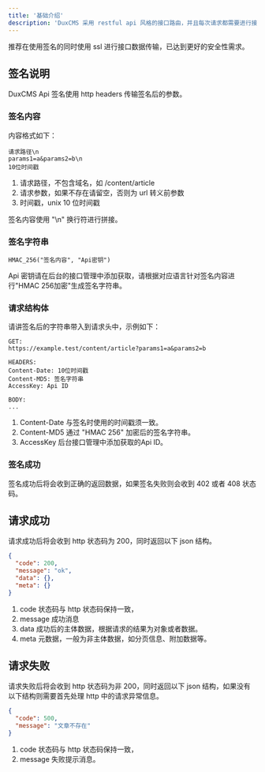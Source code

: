 ```yaml
---
title: '基础介绍'
description: 'DuxCMS 采用 restful api 风格的接口路由，并且每次请求都需要进行接口签名认证，以提高安全性，使用 api 可以将前端应用轻松接入到本系统中。'
---
```


<Note>
  推荐在使用签名的同时使用 ssl 进行接口数据传输，已达到更好的安全性需求。
</Note>

## 签名说明

DuxCMS Api 签名使用 http headers 传输签名后的参数。


### 签名内容

内容格式如下：

```
请求路径\n
params1=a&params2=b\n
10位时间戳
```

1. 请求路径，不包含域名，如 /content/article
2. 请求参数，如果不存在请留空，否则为 url 转义前参数
3. 时间戳，unix 10 位时间戳

签名内容使用 "\n" 换行符进行拼接。

### 签名字符串


```
HMAC_256("签名内容", "Api密钥")
```

Api 密钥请在后台的接口管理中添加获取，请根据对应语言针对签名内容进行"HMAC 256加密"生成签名字符串。

### 请求结构体

请讲签名后的字符串带入到请求头中，示例如下：

```
GET:
https://example.test/content/article?params1=a&params2=b

HEADERS:
Content-Date: 10位时间戳
Content-MD5: 签名字符串
AccessKey: Api ID

BODY:
...

```

1. Content-Date 与签名时使用的时间戳须一致。
2. Content-MD5 通过 "HMAC 256" 加密后的签名字符串。
3. AccessKey 后台接口管理中添加获取的Api ID。

### 签名成功

签名成功后将会收到正确的返回数据，如果签名失败则会收到 402 或者 408 状态码。


## 请求成功

请求成功后将会收到 http 状态码为 200，同时返回以下 json 结构。

```json
{
  "code": 200,
  "message": "ok",
  "data": {},
  "meta": {}
}
```

1. code 状态码与 http 状态码保持一致，
2. message 成功消息
3. data 成功后的主体数据，根据请求的结果为对象或者数据。
4. meta 元数据，一般为非主体数据，如分页信息、附加数据等。

## 请求失败

请求失败后将会收到 http 状态码为非 200，同时返回以下 json 结构，如果没有以下结构则需要首先处理 http 中的请求异常信息。


```json
{
  "code": 500,
  "message": "文章不存在"
}
```
1. code 状态码与 http 状态码保持一致，
2. message 失败提示消息。